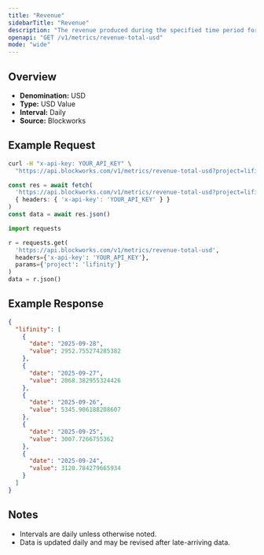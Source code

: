 ```yaml
---
title: "Revenue"
sidebarTitle: "Revenue"
description: "The revenue produced during the specified time period for given project."
openapi: "GET /v1/metrics/revenue-total-usd"
mode: "wide"
---
```


## Overview

- **Denomination:** USD
- **Type:** USD Value
- **Interval:** Daily
- **Source:** Blockworks

## Example Request

<CodeGroup>

```bash cURL
curl -H "x-api-key: YOUR_API_KEY" \
  "https://api.blockworks.com/v1/metrics/revenue-total-usd?project=lifinity"
```

```typescript TypeScript
const res = await fetch(
  'https://api.blockworks.com/v1/metrics/revenue-total-usd?project=lifinity',
  { headers: { 'x-api-key': 'YOUR_API_KEY' } }
)
const data = await res.json()
```

```python Python
import requests

r = requests.get(
  'https://api.blockworks.com/v1/metrics/revenue-total-usd',
  headers={'x-api-key': 'YOUR_API_KEY'},
  params={'project': 'lifinity'}
)
data = r.json()
```

</CodeGroup>

## Example Response

```json
{
  "lifinity": [
    {
      "date": "2025-09-28",
      "value": 2952.755274285382
    },
    {
      "date": "2025-09-27",
      "value": 2068.382955324426
    },
    {
      "date": "2025-09-26",
      "value": 5345.906188208607
    },
    {
      "date": "2025-09-25",
      "value": 3007.7266755362
    },
    {
      "date": "2025-09-24",
      "value": 3120.784279665934
    }
  ]
}
```

## Notes
- Intervals are daily unless otherwise noted.
- Data is updated daily and may be revised after late-arriving data.